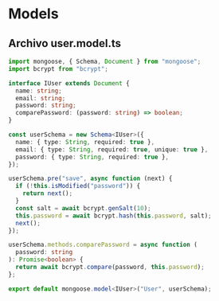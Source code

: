# Models

## Archivo user.model.ts

```typescript
import mongoose, { Schema, Document } from "mongoose";
import bcrypt from "bcrypt";

interface IUser extends Document {
  name: string;
  email: string;
  password: string;
  comparePassword: (password: string) => boolean;
}

const userSchema = new Schema<IUser>({
  name: { type: String, required: true },
  email: { type: String, required: true, unique: true },
  password: { type: String, required: true },
});

userSchema.pre("save", async function (next) {
  if (!this.isModified("password")) {
    return next();
  }
  const salt = await bcrypt.genSalt(10);
  this.password = await bcrypt.hash(this.password, salt);
  next();
});

userSchema.methods.comparePassword = async function (
  password: string
): Promise<boolean> {
  return await bcrypt.compare(password, this.password);
};

export default mongoose.model<IUser>("User", userSchema);
```
